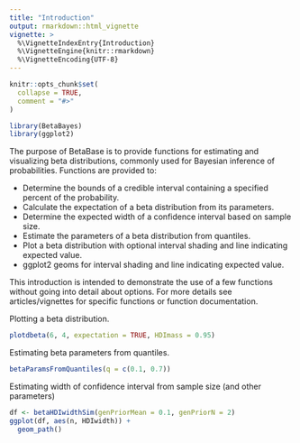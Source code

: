 ```yaml
---
title: "Introduction"
output: rmarkdown::html_vignette
vignette: >
  %\VignetteIndexEntry{Introduction}
  %\VignetteEngine{knitr::rmarkdown}
  %\VignetteEncoding{UTF-8}
---
```


```r
knitr::opts_chunk$set(
  collapse = TRUE,
  comment = "#>"
)
```

```r
library(BetaBayes)
library(ggplot2)
```

The purpose of BetaBase is to provide functions for estimating and visualizing beta distributions, commonly used for Bayesian inference of probabilities. Functions are provided to:

* Determine the bounds of a credible interval containing a specified percent of the probability.
* Calculate the expectation of a beta distribution from its parameters.
* Determine the expected width of a confidence interval based on sample size.
* Estimate the parameters of a beta distribution from quantiles.
* Plot a beta distribution with optional interval shading and line indicating expected value.
* ggplot2 geoms for interval shading and line indicating expected value.

This introduction is intended to demonstrate the use of a few functions without going into detail about options. For more details see articles/vignettes for specific functions or function documentation.

Plotting a beta distribution.

```r
plotdbeta(6, 4, expectation = TRUE, HDImass = 0.95)
```

Estimating beta parameters from quantiles.

```r
betaParamsFromQuantiles(q = c(0.1, 0.7))
```

Estimating width of confidence interval from sample size (and other parameters)

```r
df <- betaHDIwidthSim(genPriorMean = 0.1, genPriorN = 2)
ggplot(df, aes(n, HDIwidth)) +
  geom_path()
```
